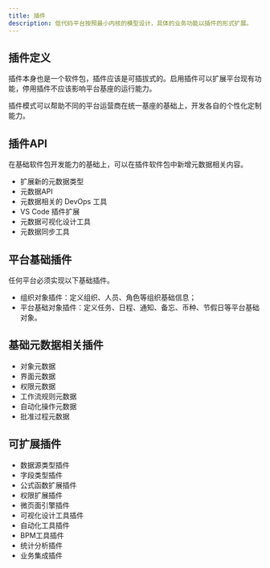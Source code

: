 ```yaml
---
title: 插件
description: 低代码平台按照最小内核的模型设计，具体的业务功能以插件的形式扩展。
---
```


## 插件定义

插件本身也是一个软件包，插件应该是可插拔式的。启用插件可以扩展平台现有功能，停用插件不应该影响平台基座的运行能力。

插件模式可以帮助不同的平台运营商在统一基座的基础上，开发各自的个性化定制能力。

## 插件API

在基础软件包开发能力的基础上，可以在插件软件包中新增元数据相关内容。

- 扩展新的元数据类型
- 元数据API
- 元数据相关的 DevOps 工具
- VS Code 插件扩展
- 元数据可视化设计工具
- 元数据同步工具

## 平台基础插件

任何平台必须实现以下基础插件。

- 组织对象插件：定义组织、人员、角色等组织基础信息；
- 平台基础对象插件：定义任务、日程、通知、备忘、币种、节假日等平台基础对象。

## 基础元数据相关插件

- 对象元数据
- 界面元数据
- 权限元数据
- 工作流规则元数据
- 自动化操作元数据
- 批准过程元数据

## 可扩展插件

- 数据源类型插件
- 字段类型插件
- 公式函数扩展插件
- 权限扩展插件
- 微页面引擎插件
- 可视化设计工具插件
- 自动化工具插件
- BPM工具插件
- 统计分析插件
- 业务集成插件
